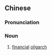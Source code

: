 {{also|金融寡头}}
==Chinese==
{{zh-forms|s=金融寡头|type=22}}

===Pronunciation===
{{zh-pron
|m=jīnróng guǎtóu
|cat=n
}}

===Noun===
{{zh-noun}}

# [[financial]] [[oligarch]]